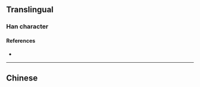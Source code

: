 {{character info/new}}
{{also|櫞}}
==Translingual==

===Han character===
{{Han char|rn=75|rad=木|as=12|sn=16|four=|canj=DVMO|ids=⿰木缘}}

====References====
* {{Han ref|kx=0555.311|hdz=21298.020|uh=6A7C|ud=27260}}

----

==Chinese==
{{zh-see|櫞}}